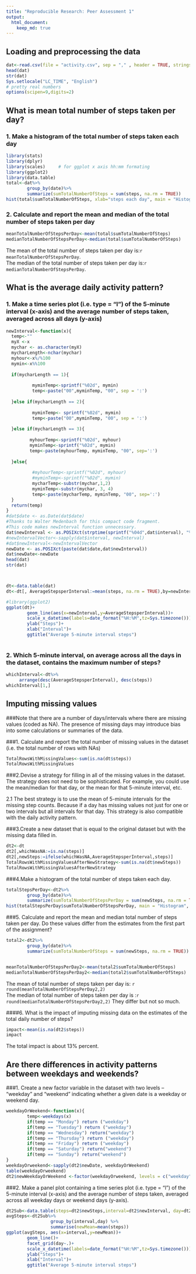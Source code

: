 ```yaml
---
title: "Reproducible Research: Peer Assessment 1"
output: 
  html_document:
    keep_md: true
---
```



## Loading and preprocessing the data

```r
dat<-read.csv(file = "activity.csv", sep = "," , header = TRUE, stringsAsFactors = FALSE)
head(dat)
str(dat)
Sys.setlocale("LC_TIME", "English")
# pretty real numbers
options(scipen=9,digits=2)
```

## What is mean total number of steps taken per day?

### 1. Make a histogram of the total number of steps taken each day

```r
library(stats)
library(dplyr)
library(scales)     # for ggplot x axis hh:mm formating
library(ggplot2)
library(data.table)
total<-dat%>%
        group_by(date)%>%
        summarize(sumTotalNumberOfSteps = sum(steps, na.rm = TRUE))
hist(total$sumTotalNumberOfSteps, xlab="steps each day", main = "Histogram")
```


### 2. Calculate and report the mean and median of the total number of steps taken per day

```r
meanTotalNumberOfStepsPerDay<-mean(total$sumTotalNumberOfSteps)
medianTotalNumberOfStepsPerDay<-median(total$sumTotalNumberOfSteps)
```
The mean of the total number of steps taken per day is:`r meanTotalNumberOfStepsPerDay`.  
The median of the total number of steps taken per day is:`r medianTotalNumberOfStepsPerDay`.

## What is the average daily activity pattern?

### 1. Make a time series plot (i.e. type = "l") of the 5-minute interval (x-axis) and the average number of steps taken, averaged across all days (y-axis)

```r

newInterval<-function(x){
  temp<-""
  myX <-x
  mychar <- as.character(myX)
  mycharLength<-nchar(mychar)
  myhour<-x%/%100
  mymin<-x%%100
  
  if(mycharLength == 1){
          
          myminTemp<-sprintf("%02d", mymin)
          temp<-paste("00",myminTemp, "00", sep = ':')
          
  }else if(mycharLength == 2){
         
          myminTemp<- sprintf("%02d", mymin)   
          temp<-paste("00",myminTemp, "00", sep = ':')
          
  }else if(mycharLength == 3){
         
         myhourTemp<-sprintf("%02d", myhour)
         myminTemp<-sprintf("%02d", mymin)      
         temp<-paste(myhourTemp, myminTemp, "00", sep=':')
        
  }else{
         
          #myhourTemp<-sprintf("%02d", myhour)
          #myminTemp<-sprintf("%02d", mymin) 
          mycharTemp<-substr(mychar,1,2)
          myminTemp<-substr(mychar, 3, 4)
          temp<-paste(mycharTemp, myminTemp, "00", sep=':')
  }
  return(temp)
}
#dat$date <- as.Date(dat$date)
#Thanks to Walter Medenbach for this compact code fragment. 
#This code makes newInterval function unnecessary.
dat$newInterval <- as.POSIXct(strptime(sprintf("%04d",dat$interval), "%H%M")) 
#newIntervalVector<-sapply(dat$interval, newInterval)
#dat$newInterval<-newIntervalVector
newDate <- as.POSIXct(paste(dat$date,dat$newInterval))
dat$newDate<-newDate
head(dat)
str(dat)



dt<-data.table(dat)
dt<-dt[, AverageStepsperInterval:=mean(steps, na.rm = TRUE),by=newInterval]

#library(ggplot2)
ggplot(dt)+ 
        geom_line(aes(x=newInterval,y=AverageStepsperInterval))+
        scale_x_datetime(labels=date_format("%H:%M",tz=Sys.timezone())) +
        ylab("Steps")+
        xlab("Interval")+
        ggtitle("Average 5-minute interval steps")
        

```

### 2. Which 5-minute interval, on average across all the days in the dataset, contains the maximum number of steps?

```r

whichInterval<-dt%>%
     arrange(desc(AverageStepsperInterval), desc(steps))
whichInterval[1,]
```

## Imputing missing values
###Note that there are a number of days/intervals where there are missing values (coded as NA). The presence of missing days may introduce bias into some calculations or summaries of the data.

###1. Calculate and report the total number of missing values in the dataset (i.e. the total number of rows with NAs)

```r

TotalRowsWithMissingValues<-sum(is.na(dt$steps))
TotalRowsWithMissingValues
```

###2.Devise a strategy for filling in all of the missing values in the dataset. The strategy does not need to be sophisticated. For example, you could use the mean/median for that day, or the mean for that 5-minute interval, etc.

2.1 The best strategy is to use the mean of 5-minute intervals for the missing step counts. Because if a day has missing values not just for one or two intervals but all intervals for that day. This strategy is also compatible with the daily activity pattern.  

###3.Create a new dataset that is equal to the original dataset but with the missing data filled in.

```r
dt2<-dt
dt2[,whichWasNA:=is.na(steps)]
dt2[,newSteps:=ifelse(whichWasNA,AverageStepsperInterval,steps)]
TotalRowsWithMissingValuesAfterNewStrategy<-sum(is.na(dt$newSteps))
TotalRowsWithMissingValuesAfterNewStrategy

```

###4.Make a histogram of the total number of steps taken each day. 

```r
totalStepsPerDay<-dt2%>%
        group_by(date)%>%
        summarize(sumTotalNumberOfStepsPerDay = sum(newSteps, na.rm = TRUE))
hist(totalStepsPerDay$sumTotalNumberOfStepsPerDay, main = "Histogram", xlab = "Total Steps")


```

###5. Calculate and report the mean and median total number of steps taken per day. Do these values differ from the estimates from the first part of the assignment? 

```r

total2<-dt2%>%
        group_by(date)%>%
        summarize(sumTotalNumberOfSteps = sum(newSteps, na.rm = TRUE))


meanTotalNumberOfStepsPerDay2<-mean(total2$sumTotalNumberOfSteps)
medianTotalNumberOfStepsPerDay2<-median(total2$sumTotalNumberOfSteps)

```
The mean of total number of steps taken per day is: `r round(meanTotalNumberOfStepsPerDay2,2)`  
The median of total number of steps taken per day is :`r round(medianTotalNumberOfStepsPerDay2,2)` 
They differ but not so much.

####6. What is the impact of imputing missing data on the estimates of the total daily number of steps?


```r

impact<-mean(is.na(dt2$steps))
impact

```

The total impact is about 13% percent.

## Are there differences in activity patterns between weekdays and weekends?

###1. Create a new factor variable in the dataset with two levels -- "weekday" and "weekend" indicating whether a given date is a weekday or weekend day.

```r

weekdayOrWeekend<-function(x){
        temp<-weekdays(x)
        if(temp == "Monday") return ("weekday")
        if(temp == "Tuesday") return ("weekday")
        if(temp == "Wednesday") return("weekday")
        if(temp == "Thursday") return ("weekday")
        if(temp == "Friday") return ("weekday")
        if(temp == "Saturday") return("weekend")
        if(temp == "Sunday") return("weekend")
}
weekdayOrweekend<-sapply(dt2$newDate, weekdayOrWeekend)
table(weekdayOrweekend)
dt2$newWeekdayOrWeekend <-factor(weekdayOrweekend, levels = c("weekday", "weekend"))

```

###2. Make a panel plot containing a time series plot (i.e. type = "l") of the 5-minute interval (x-axis) and the average number of steps taken, averaged across all weekday days or weekend days (y-axis). 

```r

dt2Sub<-data.table(steps=dt2$newSteps,interval=dt2$newInterval, day=dt2$newWeekdayOrWeekend)
avgSteps<-dt2Sub%>%
                 group_by(interval,day) %>%
                 summarise(newMean=mean(steps))
ggplot(avgSteps, aes(x=interval,y=newMean))+ 
        geom_line()+
        facet_grid(day~.)+
        scale_x_datetime(labels=date_format("%H:%M",tz=Sys.timezone())) +  ##Thanks to Walter Medenbach
        ylab("Steps")+
        xlab("Interval")+
        ggtitle("Average 5-minute interval steps")



        
```

